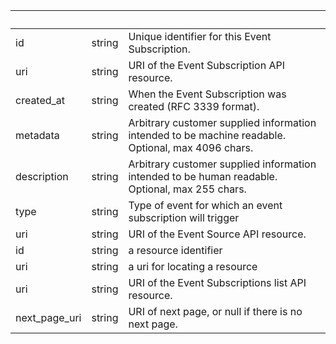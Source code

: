 | &nbsp;        | &nbsp; | &nbsp;                                                                                             |
| ------------- | ------ | -------------------------------------------------------------------------------------------------- |
| id            | string | Unique identifier for this Event Subscription.                                                     |
| uri           | string | URI of the Event Subscription API resource.                                                        |
| created_at    | string | When the Event Subscription was created (RFC 3339 format).                                         |
| metadata      | string | Arbitrary customer supplied information intended to be machine readable. Optional, max 4096 chars. |
| description   | string | Arbitrary customer supplied information intended to be human readable. Optional, max 255 chars.    |
| type          | string | Type of event for which an event subscription will trigger                                         |
| uri           | string | URI of the Event Source API resource.                                                              |
| id            | string | a resource identifier                                                                              |
| uri           | string | a uri for locating a resource                                                                      |
| uri           | string | URI of the Event Subscriptions list API resource.                                                  |
| next_page_uri | string | URI of next page, or null if there is no next page.                                                |

